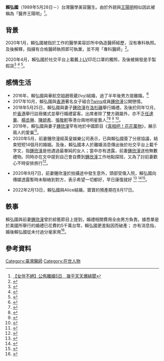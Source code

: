{{Copy edit|time=2020-09-21T01:29:37+00:00}}
'''賴弘國'''（1989年5月28日－）台灣醫學美容醫生。由於外貌與[[王陽明_(演員)|王陽明]]相似因此被稱為「醫界王陽明」<ref>[https://hk.appledaily.com/entertainment/20200513/LF5S33XD4FDMHXSJZ4BSQWCH3I/ 【女伴不絕】公佈離婚5日　幾乎天天爆緋聞]</ref>。

== 背景 ==
2020年1月，賴弘國被指於工作的醫學美容診所中偽造醫師經歷，沒有專科執照。及後解釋，指擁有合格醫師執照即可執業，並不用「專科醫師」<ref>{{cite news|title=阿嬌醫生老公被爆冇專科執照 賴弘國：合乎規定|url=https://hk.appledaily.com/entertainment/20200113/SZAKNENQJDMUR7KVGUCCBAUJVM/|accessdate=2020-09-07|work=蘋果日報|date=2020-01-13}}</ref>。

2020年4月，賴弘國於社交平台上載戴上[[LV|LV]]印花口罩的獨照，及後被揭發是手製假貨<ref>{{cite news|title=阿嬌老公賴弘國用假LV口罩 直認不諱：it’s hand made|url=https://hk.appledaily.com/entertainment/20200417/MOAZN3J6QKFYMPFGNVFRXLQKCQ/|accessdate=2020-09-07|work=蘋果日報|date=2020-04-17}}</ref> <ref>{{cite news|title=鍾欣潼老公賴弘國疑似戴假LV口罩　網民發現無名指婚戒離奇消失|url=https://www.hk01.com/%E5%8D%B3%E6%99%82%E5%A8%9B%E6%A8%82/461968/%E9%8D%BE%E6%AC%A3%E6%BD%BC%E8%80%81%E5%85%AC%E8%B3%B4%E5%BC%98%E5%9C%8B%E7%96%91%E4%BC%BC%E6%88%B4%E5%81%87lv%E5%8F%A3%E7%BD%A9-%E7%B6%B2%E6%B0%91%E7%99%BC%E7%8F%BE%E7%84%A1%E5%90%8D%E6%8C%87%E5%A9%9A%E6%88%92%E9%9B%A2%E5%A5%87%E6%B6%88%E5%A4%B1|accessdate=2020-09-07|work=香港01|date=2020-05-08}}</ref> <ref>{{cite news|title=鍾欣潼老公賴弘國認戴假LV口罩|url=https://ol.mingpao.com/ldy/showbiz/latest/20200417/1587134022258/%E3%80%90%E9%BB%9E%E8%A7%A3%E5%92%81%E5%81%9A%E5%91%A2-%E3%80%91%E9%8D%BE%E6%AC%A3%E6%BD%BC%E8%80%81%E5%85%AC%E8%B3%B4%E5%BC%98%E5%9C%8B%E8%AA%8D%E6%88%B4%E5%81%87lv%E5%8F%A3%E7%BD%A9|accessdate=2020-09-07|work=明報|date=2020-04-17|archive-date=2020-05-07|archive-url=https://web.archive.org/web/20200507162448/https://ol.mingpao.com/ldy/showbiz/latest/20200417/1587134022258/%e3%80%90%e9%bb%9e%e8%a7%a3%e5%92%81%e5%81%9a%e5%91%a2-%e3%80%91%e9%8d%be%e6%ac%a3%e6%bd%bc%e8%80%81%e5%85%ac%e8%b3%b4%e5%bc%98%e5%9c%8b%e8%aa%8d%e6%88%b4%e5%81%87lv%e5%8f%a3%e7%bd%a9|dead-url=no}}</ref>。

== 感情生活 ==
*2016年，賴弘國與華航空姐趙筱葳(Ivy)結婚，過了半年後男方提離婚。<ref>{{cite news|title=「華航林依晨」結婚半年與賴弘國閃離　首曝5年前內幕|url=https://stars.udn.com/star/story/10089/5766478?from=udn-referralnews_ch2artbottom}}</ref>
*2017年10月，賴弘國與[[香港|香港]]著名女子組合[[Twins|Twins]]成員[[鍾欣潼|鍾欣潼]]公開戀情。
*2018年5月25日，賴弘國與妻子[[鍾欣潼|鍾欣潼]]在[[洛杉磯|洛杉磯]]舉行婚禮。及後於同年12月，於[[香港|香港]]舉行註冊儀式並舉行婚禮宴客。出席者除了雙方親屬外，亦不乏[[任達華|任達華]]、[[楊丞琳|楊丞琳]]、[[陳妍希|陳妍希]]、[[張敬軒|張敬軒]]等港台兩地明星藝人<ref>{{cite news|title=張敬軒自詡千杯不醉：我今日打咗底先嚟！|url=https://www.hk01.com/%E5%8D%B3%E6%99%82%E5%A8%9B%E6%A8%82/273769/%E9%98%BF%E5%AC%8C%E7%B5%90%E5%A9%9A-%E5%BC%B5%E6%95%AC%E8%BB%92%E8%87%AA%E8%A9%A1%E5%8D%83%E6%9D%AF%E4%B8%8D%E9%86%89-%E6%88%91%E4%BB%8A%E6%97%A5%E6%89%93%E5%92%97%E5%BA%95%E5%85%88%E5%9A%9F|accessdate=2020-09-07|work=香港01|date=2018-12-20}}</ref><ref>{{cite news|title=賴弘國讚阿嬌滿分太太 12月香港擺酒 生B睇緣分
|url=https://news.mingpao.com/pns/%E5%A8%9B%E6%A8%82/article/20180607/s00016/1528308393652/%E8%B3%B4%E5%BC%98%E5%9C%8B%E8%AE%9A%E9%98%BF%E5%AC%8C%E6%BB%BF%E5%88%86%E5%A4%AA%E5%A4%AA-12%E6%9C%88%E9%A6%99%E6%B8%AF%E6%93%BA%E9%85%92-%E7%94%9Fb%E7%9D%87%E7%B7%A3%E5%88%86|accessdate=2020-09-07|work=明報|date=2018-06-07}}</ref> <ref>{{cite news|title=老公冧唱《愛很簡單》搞喊賓客 阿嬌行禮哽咽「呢段感情唔容易」|url=https://hk.appledaily.com/entertainment/20180527/GDORYJD6RMFY4SF3I52AUEJS74/|accessdate=2020-09-07|work=蘋果日報|date=2018-05-27}}</ref> <ref>{{cite news|title=賴弘國喊晒講愛的宣言 阿嬌﹕我們會狠狠的幸福下去|url=https://ol.mingpao.com/ldy/showbiz/news/20180527/1527358833013/%e8%b3%b4%e5%bc%98%e5%9c%8b%e5%96%8a%e6%99%92%e8%ac%9b%e6%84%9b%e7%9a%84%e5%ae%a3%e8%a8%80-%e9%98%bf%e5%ac%8c-%e6%88%91%e5%80%91%e6%9c%83%e7%8b%a0%e7%8b%a0%e7%9a%84%e5%b9%b8%e7%a6%8f%e4%b8%8b%e5%8e%bb|accessdate=2020-09-07|work=明報|date=2018-05-27|archive-date=2020-07-17|archive-url=https://web.archive.org/web/20200717184835/https://ol.mingpao.com/ldy/showbiz/news/20180527/1527358833013/%e8%b3%b4%e5%bc%98%e5%9c%8b%e5%96%8a%e6%99%92%e8%ac%9b%e6%84%9b%e7%9a%84%e5%ae%a3%e8%a8%80-%e9%98%bf%e5%ac%8c-%e6%88%91%e5%80%91%e6%9c%83%e7%8b%a0%e7%8b%a0%e7%9a%84%e5%b9%b8%e7%a6%8f%e4%b8%8b%e5%8e%bb|dead-url=no}}</ref>。
*2019年，賴弘國與妻子[[鍾欣潼|鍾欣潼]]罕有地於中國節目《[[真相吧！花花萬物|真相吧！花花萬物]]》，展示兩人的愛巢<ref>{{cite news|title= 阿嬌嫌老公口水臭 賴弘國收外母「Order」趕造人|url=https://hk.appledaily.com/entertainment/20191203/QIFKTO6MEFZUFQMLKZFBKWWXPQ/|accessdate=2020-09-07|work=蘋果日報|date=201-12-03}}</ref>。
*2020年5月，前妻鍾欣潼經英皇娛樂公司表示，已與賴弘國簽了分居協議，結束短短14個月的婚姻。及後，賴弘國本人於離婚消息傳出後於社交平台上載千字文，指[[鍾欣潼|鍾欣潼]]是他遇過最單純的女人；當中亦有透露，前妻[[鍾欣潼|鍾欣潼]]送他無數禮物。同時亦在文中提到自己會自費到[[鍾欣潼|鍾欣潼]]工作地點探班，又為了討前妻歡心不時安排旅行<ref>{{cite news|title=賴弘國傾家蕩產娶阿嬌：她是我遇過最單純的女人|url=https://hk.appledaily.com/entertainment/20200508/Q35FYXYWCH24QQ22OW54RPNR34/|accessdate=2020-09-07|work=蘋果日報|date=2020-05-08|archive-date=2020-06-04|archive-url=https://web.archive.org/web/20200604072024/https://hk.appledaily.com/entertainment/20200508/Q35FYXYWCH24QQ22OW54RPNR34/|dead-url=no}}</ref>。

*2020年9月7日，前妻鍾欣潼於拍攝途中發生意外，頭部受傷入院，賴弘國向傳媒透露暫時未聯絡到對方，表示希望一切都好，早日康復就好 <ref>{{cite news|title=鍾欣潼打賞完「陸版EDC」余衍隆直播 再穿針引線助簽英皇|url=https://hk.appledaily.com/entertainment/20200907/7GTK3TDHJ5HEXOXHBBS7O7XYYU/|accessdate=2020-09-12|work=蘋果日報|date=2020-09-07|archive-date=2021-01-21|archive-url=https://web.archive.org/web/20210121082717/https://hk.appledaily.com/entertainment/20200907/7GTK3TDHJ5HEXOXHBBS7O7XYYU/|dead-url=no}}</ref> <ref>{{cite news |title=鍾欣潼傷頭縫針留院 前夫賴弘國：希望她一切都好|url=https://hk.appledaily.com/entertainment/20200907/IDFGXULZNVHKLMYWT6WYGR3KSY/|accessdate=2020-09-07|work=蘋果日報|date=2020-09-07}}</ref><ref>{{cite news |title=前妻阿嬌廈門受傷 賴弘國分享與女生健身照遭網民罵
|url=https://hd.stheadline.com/life/ent/realtime/1866397/%E5%8D%B3%E6%99%82-%E5%A8%9B%E6%A8%82-%E5%89%8D%E5%A6%BB%E9%98%BF%E5%AC%8C%E5%BB%88%E9%96%80%E5%8F%97%E5%82%B7-%E8%B3%B4%E5%BC%98%E5%9C%8B%E5%88%86%E4%BA%AB%E8%88%87%E5%A5%B3%E7%94%9F%E5%81%A5%E8%BA%AB%E7%85%A7%E9%81%AD%E7%B6%B2%E6%B0%91%E7%BD%B5|accessdate=2020-09-07|work=頭條日報|date=2020-09-07}}</ref>。

*2022年2月13日，賴弘國與Alice結婚，寶寶的預產期在8月17日。

== 軼事 == 
賴弘國與前妻[[鍾欣潼|鍾欣潼]]曾於綜藝節目上提到，婚禮相關費用全由男方負責。據悉單是於美國所舉行的婚禮已花費約5千萬台幣，賴弘國更差點因而破產；
亦有消息指，婚後賴弘國從未付過分毫家用<ref>{{cite news|title=傳賴弘國為娶阿嬌耗盡積蓄　被爆結婚以來從未付分毫家用|url=https://topick.hket.com/article/2641747/%E3%80%90%E9%98%BF%E5%AC%8C%E9%9B%A2%E5%A9%9A%E3%80%91%E5%82%B3%E8%B3%B4%E5%BC%98%E5%9C%8B%E7%82%BA%E5%A8%B6%E9%98%BF%E5%AC%8C%E8%80%97%E7%9B%A1%E7%A9%8D%E8%93%84%E3%80%80%E8%A2%AB%E7%88%86%E7%B5%90%E5%A9%9A%E4%BB%A5%E4%BE%86%E5%BE%9E%E6%9C%AA%E4%BB%98%E5%88%86%E6%AF%AB%E5%AE%B6%E7%94%A8|accessdate=2020-09-07|work=經濟日報|date=2020-05-13}}</ref>。

== 參考資料 ==
{{Reflist|2}}

[[Category:臺灣醫師|Category:臺灣醫師]]
[[Category:在世人物|Category:在世人物]]